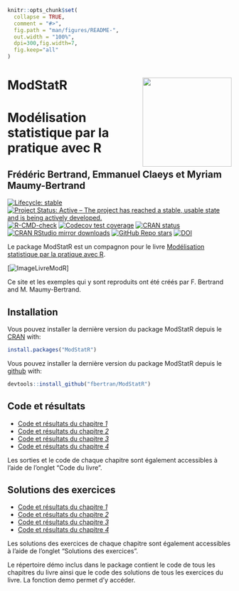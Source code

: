 <!-- README.md is generated from README.Rmd. Please edit that file -->

```r
knitr::opts_chunk$set(
  collapse = TRUE,
  comment = "#>",
  fig.path = "man/figures/README-",
  out.width = "100%",
  dpi=300,fig.width=7,
  fig.keep="all"
)
```
# ModStatR <img src="man/figures/logo.png" align="right" width="200"/>

# Modélisation statistique par la pratique avec R
## Frédéric Bertrand, Emmanuel Claeys et Myriam Maumy-Bertrand

<!-- badges: start -->
[![Lifecycle: stable](https://img.shields.io/badge/lifecycle-stable-green.svg)](https://lifecycle.r-lib.org/articles/stages.html)
[![Project Status: Active – The project has reached a stable, usable state and is being actively developed.](https://www.repostatus.org/badges/latest/active.svg)](https://www.repostatus.org/#active)
[![R-CMD-check](https://github.com/fbertran/ModStatR/workflows/R-CMD-check/badge.svg)](https://github.com/fbertran/ModStatR/actions)
[![Codecov test coverage](https://codecov.io/gh/fbertran/ModStatR/branch/master/graph/badge.svg)](https://codecov.io/gh/fbertran/ModStatR?branch=master)
[![CRAN status](https://www.r-pkg.org/badges/version/ModStatR)](https://cran.r-project.org/package=ModStatR)
[![CRAN RStudio mirror downloads](https://cranlogs.r-pkg.org/badges/ModStatR)](https://cran.r-project.org/package=ModStatR)
[![GitHub Repo stars](https://img.shields.io/github/stars/fbertran/ModStatR?style=social)](https://github.com/fbertran/ModStatR/)
[![DOI](https://zenodo.org/badge/204068588.svg)](https://zenodo.org/badge/latestdoi/204068588)
<!-- badges: end -->

Le package ModStatR est un compagnon pour le livre [Modélisation statistique par la pratique avec R](https://www.dunod.com/sciences-techniques/modelisation-statistique-par-pratique-avec-r-cours-et-exercices-corriges).


[![ImageLivreModR](https://www.dunod.com/sites/default/files/styles/principal_desktop/public/thumbnails/image/9782100793525-001-X.jpeg)]

Ce site et les exemples qui y sont reproduits ont été créés par F. Bertrand and M. Maumy-Bertrand.

## Installation

Vous pouvez installer la dernière version du package ModStatR depuis le [CRAN](https://CRAN.R-project.org) with:

```r
install.packages("ModStatR")
```

Vous pouvez installer la dernière version du package ModStatR depuis le [github](https://github.com) with:

```r
devtools::install_github("fbertran/ModStatR")
```

## Code et résultats

* [Code et résultats du chapitre *1*](https://fbertran.github.io/ModStatR/articles/Chapitre1.html)
* [Code et résultats du chapitre *2*](https://fbertran.github.io/ModStatR/articles/Chapitre2.html)
* [Code et résultats du chapitre *3*](https://fbertran.github.io/ModStatR/articles/Chapitre3.html)
* [Code et résultats du chapitre *4*](https://fbertran.github.io/ModStatR/articles/Chapitre4.html)

Les sorties et le code de chaque chapitre sont également accessibles à l'aide de l'onglet "Code du livre".

## Solutions des exercices

* [Code et résultats du chapitre *1*](https://fbertran.github.io/ModStatR/articles/SolChapitre1.html)
* [Code et résultats du chapitre *2*](https://fbertran.github.io/ModStatR/articles/SolChapitre2.html)
* [Code et résultats du chapitre *3*](https://fbertran.github.io/ModStatR/articles/SolChapitre3.html)
* [Code et résultats du chapitre *4*](https://fbertran.github.io/ModStatR/articles/SolChapitre4.html)

Les solutions des exercices de chaque chapitre sont également accessibles à l'aide de l'onglet "Solutions des exercices".


Le répertoire démo inclus dans le package contient le code de tous les chapitres du livre ainsi que le code des solutions de tous les exercices du livre. La fonction demo permet d'y accéder.
